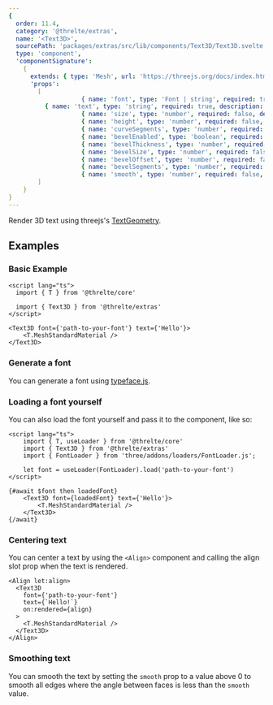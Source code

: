 ```yaml
---
{
  order: 11.4,
  category: '@threlte/extras',
  name: '<Text3D>',
  sourcePath: 'packages/extras/src/lib/components/Text3D/Text3D.svelte',
  type: 'component',
  'componentSignature':
    {
      extends: { type: 'Mesh', url: 'https://threejs.org/docs/index.html#api/en/objects/Mesh' },
      'props':
        [
					{ name: 'font', type: 'Font | string', required: true, description: 'Either a loaded font or a path to a font file.' },
          { name: 'text', type: 'string', required: true, description: 'The text to display.' },
					{ name: 'size', type: 'number', required: false, default: '100' },
					{ name: 'height', type: 'number', required: false, default: '50' },
					{ name: 'curveSegments', type: 'number', required: false, default: '12' },
					{ name: 'bevelEnabled', type: 'boolean', required: false, default: 'false' },
					{ name: 'bevelThickness', type: 'number', required: false, default: '10' },
					{ name: 'bevelSize', type: 'number', required: false, default: '8' },
					{ name: 'bevelOffset', type: 'number', required: false, default: '0' },
					{ name: 'bevelSegments', type: 'number', required: false, default: '3' },
					{ name: 'smooth', type: 'number', required: false, default: '0', description: 'Smooth all edges where the angle between faces is less than value' },
        ]
    }
}
---
```


Render 3D text using threejs's [TextGeometry](https://threejs.org/docs/index.html#examples/en/geometries/TextGeometry).

<Example path="extras/text-3d" />

## Examples

### Basic Example

```svelte title="Text3D.svelte"
<script lang="ts">
  import { T } from '@threlte/core'

  import { Text3D } from '@threlte/extras'
</script>

<Text3D font={'path-to-your-font'} text={'Hello'}>
	<T.MeshStandardMaterial />
</Text3D>
```

### Generate a font

You can generate a font using [typeface.js](https://gero3.github.io/facetype.js/).

### Loading a font yourself

You can also load the font yourself and pass it to the component, like so:

```svelte title="Text3D.svelte"
<script lang="ts">
	import { T, useLoader } from '@threlte/core'
	import { Text3D } from '@threlte/extras'
	import { FontLoader } from 'three/addons/loaders/FontLoader.js';

	let font = useLoader(FontLoader).load('path-to-your-font')
</script>

{#await $font then loadedFont}
	<Text3D font={loadedFont} text={'Hello'}>
		<T.MeshStandardMaterial />
	</Text3D>
{/await}
```

### Centering text

You can center a text by using the `<Align>` component and calling the align slot prop when the text is rendered.

```svelte title="Text3DCentered.svelte"
<Align let:align>
  <Text3D
    font={'path-to-your-font'}
    text={`Hello!`}
    on:rendered={align}
  >
    <T.MeshStandardMaterial />
  </Text3D>
</Align>
```

### Smoothing text

You can smooth the text by setting the `smooth` prop to a value above 0 to smooth all edges where the angle between faces is less than the `smooth` value.
